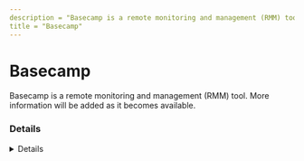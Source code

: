 ---
description = "Basecamp is a remote monitoring and management (RMM) tool. More information will be added as it becomes available."
title = "Basecamp"
---



# Basecamp

Basecamp is a remote monitoring and management (RMM) tool. More information will be added as it becomes available.

### Details
<Details author={""}
         category={""}
         created={""}
         website={""}
         lastModified={"2024-02-07"}
         privileges={""}
         free={ false }
         verification={ false }
/>






### Forensic Artifacts




#### Network Artifacts
<EuiSpacer size="xl"/>
<NetworkArtifactsTable data={ [{"Description": "Known remote domains", "Domains": ["basecamp.com"], "Ports": []}] }/>




### Detections
- Detects potential network activity of Basecamp RMM tool
  - [Sigma Rule](https://github.com/magicsword-io/LOLRMM/blob/main/detections/sigma/basecamp_network_sigma.yml)

### References
- [basecamp.com - No specific RMM tool listed](basecamp.com - No specific RMM tool listed)

